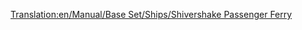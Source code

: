 [[Translation:en/Manual/Base Set/Ships/Shivershake Passenger Ferry]]
{{fr/Manual/Base Set/Ships/Bateau|Nom=Ferry de passagers Shivershake
|Image=[[File:en/Manual/Base Set/Ships/Toylandpassengership.png|Shivershake Passenger Ferry]]
|Coût=21 325£ (42 650$)
|Vitesse=64 km/h (40 mph)
|Entretien=1 312£ (2 624$)
|Conception=1977
|Vie=30
|Capacité=130 passagers
|Description= Le ferry de passagers Shivershake est le second navire de voyageurs du pays des jouets, deux fois plus rapide que le [[fr/Manual/Base Set/Ships/Ferry de passagers Chugger-Chug|Ferry de passagers Chugger-Chug]]. Il est conçu comme un transport de voyageurs lent sur de longues distances.
|Réalité=Fictif.
}}
